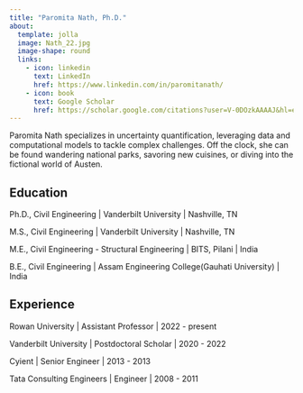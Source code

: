 ```yaml
---
title: "Paromita Nath, Ph.D."
about:
  template: jolla
  image: Nath_22.jpg
  image-shape: round
  links:
    - icon: linkedin
      text: LinkedIn
      href: https://www.linkedin.com/in/paromitanath/
    - icon: book
      text: Google Scholar
      href: https://scholar.google.com/citations?user=V-0DOzkAAAAJ&hl=en&inst=12320807419666651891
---
```


Paromita Nath specializes in uncertainty quantification, leveraging data and computational models to tackle complex challenges. Off the clock, she can be found wandering national parks, savoring new cuisines, or diving into the fictional world of Austen.

## Education

Ph.D., Civil Engineering | Vanderbilt University | Nashville, TN 

M.S., Civil Engineering | Vanderbilt University | Nashville, TN 

M.E., Civil Engineering - Structural Engineering | BITS, Pilani | India

B.E., Civil Engineering | Assam Engineering College(Gauhati University) | India

## Experience

Rowan University | Assistant Professor | 2022 - present

Vanderbilt University | Postdoctoral Scholar | 2020 - 2022

Cyient | Senior Engineer | 2013 - 2013

Tata Consulting Engineers | Engineer | 2008 - 2011